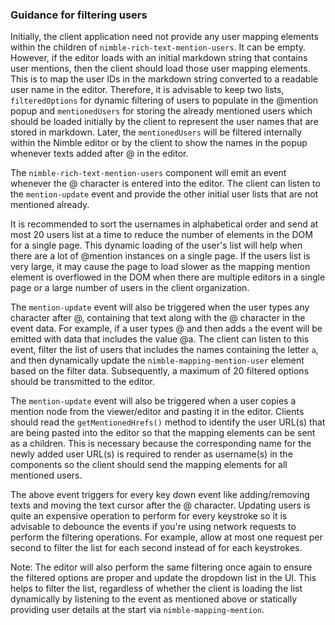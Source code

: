 ### Guidance for filtering users

Initially, the client application need not provide any user mapping elements
within the children of `nimble-rich-text-mention-users`. It can be empty.
However, if the editor loads with an initial markdown string that contains user
mentions, then the client should load those user mapping elements. This is to
map the user IDs in the markdown string converted to a readable user name in the
editor. Therefore, it is advisable to keep two lists, `filteredOptions` for
dynamic filtering of users to populate in the @mention popup and
`mentionedUsers` for storing the already mentioned users which should be loaded
initially by the client to represent the user names that are stored in markdown.
Later, the `mentionedUsers` will be filtered internally within the Nimble editor
or by the client to show the names in the popup whenever texts added after @ in
the editor.

The `nimble-rich-text-mention-users` component will emit an event whenever the @
character is entered into the editor. The client can listen to the
`mention-update` event and provide the other initial user lists that are not
mentioned already.

It is recommended to sort the usernames in alphabetical order and send at most
20 users list at a time to reduce the number of elements in the DOM for a single
page. This dynamic loading of the user's list will help when there are a lot of
@mention instances on a single page. If the users list is very large, it may
cause the page to load slower as the mapping mention element is overflowed in
the DOM when there are multiple editors in a single page or a large number of
users in the client organization.

The `mention-update` event will also be triggered when the user types any
character after @, containing that text along with the @ character in the event
data. For example, if a user types @ and then adds `a` the event will be emitted
with data that includes the value @a. The client can listen to this event,
filter the list of users that includes the names containing the letter `a`, and
then dynamically update the `nimble-mapping-mention-user` element based on the
filter data. Subsequently, a maximum of 20 filtered options should be
transmitted to the editor.

The `mention-update` event will also be triggered when a user copies a mention
node from the viewer/editor and pasting it in the editor. Clients should read
the `getMentionedHrefs()` method to identify the user URL(s) that are being
pasted into the editor so that the mapping elements can be sent as a children.
This is necessary because the corresponding name for the newly added user URL(s)
is required to render as username(s) in the components so the client should send
the mapping elements for all mentioned users.

The above event triggers for every key down event like adding/removing texts and
moving the text cursor after the @ character. Updating users is quite an
expensive operation to perform for every keystroke so it is advisable to
debounce the events if you're using network requests to perform the filtering
operations. For example, allow at most one request per second to filter the list
for each second instead of for each keystrokes.

Note: The editor will also perform the same filtering once again to ensure the
filtered options are proper and update the dropdown list in the UI. This helps
to filter the list, regardless of whether the client is loading the list
dynamically by listening to the event as mentioned above or statically providing
user details at the start via `nimble-mapping-mention`.
